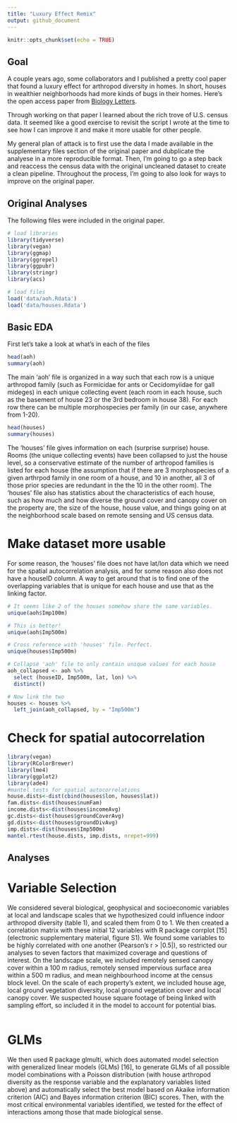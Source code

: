 ```yaml
---
title: "Luxury Effect Remix"
output: github_document
---
```


```r
knitr::opts_chunk$set(echo = TRUE)
```

## Goal

A couple years ago, some collaborators and I published a pretty cool paper that found a luxury effect for arthropod diversity in homes. In short, houses in wealthier neighborhoods had more kinds of bugs in their homes. Here's the open access paper from [Biology Letters](http://rsbl.royalsocietypublishing.org/content/12/8/20160322).

Through working on that paper I learned about the rich trove of U.S. census data. It seemed like a good exercise to revisit the script I wrote at the time to see how I can improve it and make it more usable for other people.

My general plan of attack is to first use the data I made available in the supplementary files section of the original paper and dubplicate the analyese in a more reproducible format.  Then, I'm going to go a step back and reaccess the census data with the original uncleaned dataset to create a clean pipeline. Throughout the process, I'm going to also look for ways to improve on the original paper.

## Original Analyses

The following files were included in the original paper.
```r
# load libraries
library(tidyverse)
library(vegan)
library(ggmap)
library(ggrepel)
library(ggpubr)
library(stringr)
library(acs)

# load files
load('data/aoh.Rdata')
load('data/houses.Rdata')
```

## Basic EDA

First let's take a look at what's in each of the files

```r
head(aoh)
summary(aoh)
```

The main 'aoh' file is organized in a way such that each row is a unique arthropod family (such as Formicidae for ants or Cecidomyiidae for gall mideges) in each unique collecting event (each room in each house, such as the basement of house 23 or the 3rd bedroom in house 38). For each row there can be multiple morphospecies per family (in our case, anywhere from 1-20).

```r
head(houses)
summary(houses)
```

The 'houses' file gives information on each (surprise surprise) house.  Rooms (the unique collecting events) have been collapsed to just the house level, so a conservative estimate of the number of arthropod families is listed for each house (the assumption that if there are 3 morphospecies of a given arthrpod family in one room of a house, and 10 in another, all 3 of those prior species are redundant in the the 10 in the other room). The 'houses' file also has statistics about the characteristics of each house, such as how much and how diverse the ground cover and canopy cover on the property are, the size of the house, house value, and things going on at the neighborhood scale based on remote sensing and US census data.


# Make dataset more usable
For some reason, the 'houses' file does not have lat/lon data which we need for the spatial autocorrelation analysis, and for some reason also does not have a houseID column.  A way to get around that is to find one of the overlapping variables that is unique for each house and use that as the linking factor.

```r
# It seems like 2 of the houses somehow share the same variables.
unique(aoh$Imp100m)

# This is better!
unique(aoh$Imp500m)

# Cross reference with 'houses' file. Perfect.
unique(houses$Imp500m)

# Collapse 'aoh' file to only contain unique values for each house 
aoh_collapsed <- aoh %>%
  select (houseID, Imp500m, lat, lon) %>%
  distinct()

# Now link the two
houses <- houses %>%
  left_join(aoh_collapsed, by = "Imp500m")

```

# Check for spatial autocorrelation 
```r
library(vegan)
library(RColorBrewer)
library(lme4)
library(ggplot2)
library(ade4)
#mantel tests for spatial autocorrelations
house.dists<-dist(cbind(houses$lon, houses$lat))
fam.dists<-dist(houses$numFam)
income.dists<-dist(houses$incomeAvg)
gc.dists<-dist(houses$groundCoverAvg)
gd.dists<-dist(houses$groundDivAvg)
imp.dists<-dist(houses$Imp500m)
mantel.rtest(house.dists, imp.dists, nrepet=999)
```



## Analyses
# Variable Selection
We considered several biological, geophysical and socioeconomic variables at local and landscape scales that we hypothesized could influence indoor arthropod diversity (table 1), and scaled them from 0 to 1. We then created a correlation matrix with these initial 12 variables with R package corrplot [15] (electronic supplementary material, figure S1). We found some variables to be highly correlated with one another (Pearson's r > |0.5|), so restricted our analyses to seven factors that maximized coverage and questions of interest. On the landscape scale, we included remotely sensed canopy cover within a 100 m radius, remotely sensed impervious surface area within a 500 m radius, and mean neighbourhood income at the census block level. On the scale of each property's extent, we included house age, local ground vegetation diversity, local ground vegetation cover and local canopy cover. We suspected house square footage of being linked with sampling effort, so included it in the model to account for potential bias. 

```r

```


# GLMs
We then used R package glmulti, which does automated model selection with generalized linear models (GLMs) [16], to generate GLMs of all possible model combinations with a Poisson distribution (with house arthropod diversity as the response variable and the explanatory variables listed above) and automatically select the best model based on Akaike information criterion (AIC) and Bayes information criterion (BIC) scores. Then, with the most critical environmental variables identified, we tested for the effect of interactions among those that made biological sense.
```r

```

